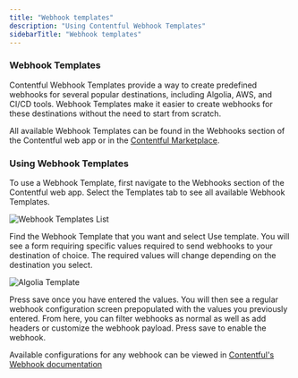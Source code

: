 ```yaml
---
title: "Webhook templates"
description: "Using Contentful Webhook Templates"
sidebarTitle: "Webhook templates"
---
```


### Webhook Templates

Contentful Webhook Templates provide a way to create predefined webhooks for several popular destinations, including Algolia, AWS, and CI/CD tools. Webhook Templates make it easier to create webhooks for these destinations without the need to start from scratch.

All available Webhook Templates can be found in the Webhooks section of the Contentful web app or in the [Contentful Marketplace](/marketplace/type/webhook/).

### Using Webhook Templates

To use a Webhook Template, first navigate to the Webhooks section of the Contentful web app. Select the Templates tab to see all available Webhook Templates.

![Webhook Templates List](#{ASSETS}/images/webhook_templates.png)

Find the Webhook Template that you want and select Use template. You will see a form requiring specific values required to send webhooks to your destination of choice. The required values will change depending on the destination you select.

![Algolia Template](#{ASSETS}/images/algolia_template.png)

Press save once you have entered the values. You will then see a regular webhook configuration screen prepopulated with the values you previously entered. From here, you can filter webhooks as normal as well as add headers or customize the webhook payload. Press save to enable the webhook.

Available configurations for any webhook can be viewed in [Contentful's Webhook documentation](/developers/docs/webhooks/overview/)
